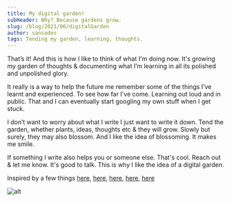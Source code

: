 ```yaml
---
title: My digital garden!
subHeader: Why? Because gardens grow.
slug: /blog/2021/06/digitalGarden
author: sancodes
tags: Tending my garden, learning, thoughts.
---
```


That’s it! And this is how I like to think of what I'm doing now. It's growing my garden of thoughts & documenting what I’m learning in all its polished and unpolished glory.

It really is a way to help the future me remember some of the things I’ve learnt and experienced. To see how far I've come. Learning out loud and in public. That and I can eventually start googling my own stuff when I get stuck.

I don’t want to worry about what I write I just want to write it down.
Tend the garden, whether plants, ideas, thoughts etc & they will grow. Slowly but surely, they may also blossom. And I like the idea of blossoming. It makes me smile.

If something I write also helps you or someone else. That's cool. Reach out & let me know. It's good to talk. This is why I like the idea of a digital garden.

Inspired by a few things [here](https://www.swyx.io/learn-in-public/), [here](https://joelhooks.com/digital-garden), [here](https://www.taniarascia.com/), [here](https://sive.rs/dq), [here](https://scottspence.com/2020/04/27/a-digital-garden/)

![alt](./images/bloom1.jpg)
